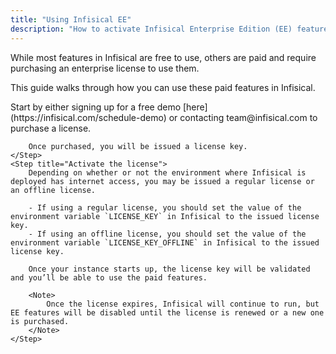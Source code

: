 ```yaml
---
title: "Using Infisical EE"
description: "How to activate Infisical Enterprise Edition (EE) features"
---
```


While most features in Infisical are free to use, others are paid and require purchasing an enterprise license to use them.

This guide walks through how you can use these paid features in Infisical.

<Steps>
    <Step title="Purchase a license">
        Start by either signing up for a free demo [here](https://infisical.com/schedule-demo) or contacting team@infisical.com to purchase a license.

        Once purchased, you will be issued a license key.
    </Step>
    <Step title="Activate the license">
        Depending on whether or not the environment where Infisical is deployed has internet access, you may be issued a regular license or an offline license.
        
        - If using a regular license, you should set the value of the environment variable `LICENSE_KEY` in Infisical to the issued license key.
        - If using an offline license, you should set the value of the environment variable `LICENSE_KEY_OFFLINE` in Infisical to the issued license key.

        Once your instance starts up, the license key will be validated and you’ll be able to use the paid features.

        <Note>
            Once the license expires, Infisical will continue to run, but EE features will be disabled until the license is renewed or a new one is purchased.
        </Note>
    </Step>
</Steps>